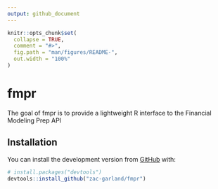 ```yaml
---
output: github_document
---
```


<!-- README.md is generated from README.Rmd. Please edit that file -->

```r
knitr::opts_chunk$set(
  collapse = TRUE,
  comment = "#>",
  fig.path = "man/figures/README-",
  out.width = "100%"
)
```

# fmpr

<!-- badges: start -->
<!-- badges: end -->

The goal of fmpr is to provide a lightweight R interface to the Financial Modeling Prep API

## Installation

You can install the development version from [GitHub](https://github.com/) with:

``` r
# install.packages("devtools")
devtools::install_github("zac-garland/fmpr")
```
